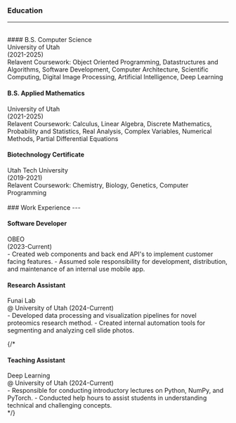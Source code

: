 ### Education
---
<br/>
#### B.S. Computer Science
<div className="inline-block bg-red-400">University of Utah</div> (2021-2025)<br/>
Relavent Coursework: Object Oriented Programming, Datastructures and Algorithms, Software Development, Computer Architecture,
Scientific Computing, Digital Image Processing, Artificial Intelligence, Deep Learning
<br/>

#### B.S. Applied Mathematics
<div className="inline-block bg-red-400">University of Utah</div> (2021-2025)<br/>
Relavent Coursework: Calculus, Linear Algebra, Discrete Mathematics, Probability and Statistics, Real Analysis,
Complex Variables, Numerical Methods, Partial Differential Equations 
<br/>

#### Biotechnology Certificate
<div className="inline-block bg-red-400">Utah Tech University</div> (2019-2021)<br/>
Relavent Coursework: Chemistry, Biology, Genetics, Computer Programming
<br/>

<br/>
### Work Experience
---
<br/>

#### Software Developer
<div className="inline-block bg-red-400">OBEO</div> (2023-Current)<br/>
- Created web components and back end API's to implement customer facing features.
- Assumed sole responsibility for development, distribution, and maintenance of an internal use mobile app.
<br/>

#### Research Assistant
<div className="inline-block bg-red-400">Funai Lab</div> @ University of Utah (2024-Current)<br/>
- Developed data processing and visualization pipelines for novel proteomics research method.
- Created internal automation tools for segmenting and analyzing cell slide photos.
<br/>

{/*
#### Teaching Assistant
<div className="inline-block bg-red-400">Deep Learning</div> @ University of Utah (2024-Current)<br/>
- Responsible for conducting introductory lectures on Python, NumPy, and PyTorch.
- Conducted help hours to assist students in understanding technical and challenging concepts.
<br/>
*/}
